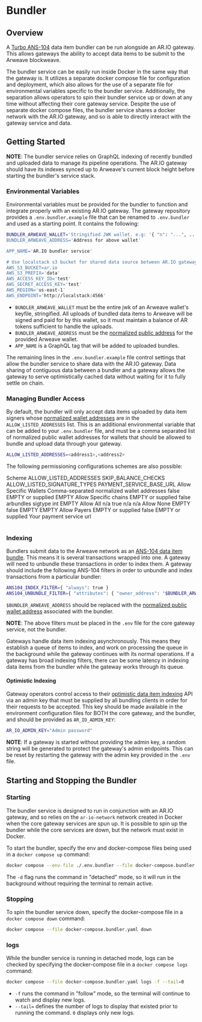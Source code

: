 

# Bundler

## Overview

A [Turbo ANS-104](https://github.com/ardriveapp/turbo-upload-service/) data item bundler can be run alongside an AR.IO gateway. This allows gateways the ability to accept data items to be submit to the Arweave blockweave. 

The bundler service can be easily run inside Docker in the same way that the gateway is. It utilizes a separate docker compose file for configuration and deployment, which also allows for the use of a separate file for environmental variables specific to the bundler service. Additionally, the separation allows operators to spin their bundler service up or down at any time without affecting their core gateway service. Despite the use of separate docker compose files, the bundler service shares a docker network with the AR.IO gateway, and so is able to directly interact with the gateway service and data.

## Getting Started

**NOTE**: The bundler service relies on GraphQL indexing of recently bundled and uploaded data to manage its pipeline operations. The AR.IO gateway should have its indexes synced up to Arweave's current block height before starting the bundler's service stack.

### Environmental Variables

Environmental variables must be provided for the bundler to function and integrate properly with an existing AR.IO gateway. The gateway repository provides a `.env.bundler.example` file that can be renamed to `.env.bundler` and used as a starting point. It contains the following:

```bash
BUNDLER_ARWEAVE_WALLET='Stringified JWK wallet. e.g: '{ "n": "...", ... }'
BUNDLER_ARWEAVE_ADDRESS='Address for above wallet'

APP_NAME='AR.IO bundler service'

# Use localstack s3 bucket for shared data source between AR.IO gateway and bundler
AWS_S3_BUCKET=ar.io
AWS_S3_PREFIX='data'
AWS_ACCESS_KEY_ID='test'
AWS_SECRET_ACCESS_KEY='test'
AWS_REGION='us-east-1'
AWS_ENDPOINT='http://localstack:4566'
```

- `BUNDLER_ARWEAVE_WALLET` must be the entire jwk of an Arweave wallet's keyfile, stringified. All uploads of bundled data items to Arweave will be signed and paid for by this wallet, so it must maintain a balance of AR tokens sufficient to handle the uploads. 
- `BUNDLER_ARWEAVE_ADDRESS` must be the [normalized public address](/glossary#normalized-address) for the provided Arweave wallet.
- `APP_NAME` is a GraphQL tag that will be added to uploaded bundles.

The remaining lines in the `.env.bundler.example` file control settings that allow the bundler service to share data with the AR.IO gateway. Data sharing of contiguous data between a bundler and a gateway allows the gateway to serve optimistically cached data without waiting for it to fully settle on chain.

### Managing Bundler Access

By default, the bundler will only accept data items uploaded by data item signers whose [normalized wallet addresses](/glossary#normalized-address) are in the `ALLOW_LISTED_ADDRESSES` list. This is an additional environmental variable that can be added to your `.env.bundler` file, and must be a comma separated list of normalized public wallet addresses for wallets that should be allowed to bundle and upload data through your gateway.

```bash
ALLOW_LISTED_ADDRESSES=<address1>,<address2>
```

The following permissioning configurations schemes are also possible:

<Table>
  <Table.Head>
    <Table.Row>
      <Table.Header>Scheme</Table.Header>
      <Table.Header>ALLOW_LISTED_ADDRESSES</Table.Header>
      <Table.Header>SKIP_BALANCE_CHECKS</Table.Header>
      <Table.Header>ALLOW_LISTED_SIGNATURE_TYPES</Table.Header>
      <Table.Header>PAYMENT_SERVICE_BASE_URL</Table.Header>
    </Table.Row>
  </Table.Head>
  <Table.Body>
    <Table.Row>
      <Table.Cell className="font-semibold">Allow Specific Wallets</Table.Cell>
      <Table.Cell>Comma-separated normalized wallet addresses</Table.Cell>
      <Table.Cell>false</Table.Cell>
      <Table.Cell>EMPTY or supplied</Table.Cell>
      <Table.Cell>EMPTY</Table.Cell>
    </Table.Row>
    <Table.Row>
      <Table.Cell className="font-semibold">Allow Specific chains</Table.Cell>
      <Table.Cell>EMPTY or supplied</Table.Cell>
      <Table.Cell>false</Table.Cell>
      <Table.Cell>arbundles sigtype int</Table.Cell>
      <Table.Cell>EMPTY</Table.Cell>
    </Table.Row>
    <Table.Row>
      <Table.Cell className="font-semibold">Allow All</Table.Cell>
      <Table.Cell>n/a</Table.Cell>
      <Table.Cell>true</Table.Cell>
      <Table.Cell>n/a</Table.Cell>
      <Table.Cell>n/a</Table.Cell>
    </Table.Row>
    <Table.Row>
      <Table.Cell className="font-semibold">Allow None</Table.Cell>
      <Table.Cell>EMPTY</Table.Cell>
      <Table.Cell>false</Table.Cell>
      <Table.Cell>EMPTY</Table.Cell>
      <Table.Cell>EMPTY</Table.Cell>
    </Table.Row>
    <Table.Row>
      <Table.Cell className="font-semibold">Allow Payers</Table.Cell>
      <Table.Cell>EMPTY or supplied</Table.Cell>
      <Table.Cell>false</Table.Cell>
      <Table.Cell>EMPTY or supplied</Table.Cell>
      <Table.Cell>Your payment service url</Table.Cell>
    </Table.Row>
  </Table.Body>
</Table>

### Indexing

Bundlers submit data to the Arweave network as an [ANS-104 data item bundle](https://github.com/ArweaveTeam/arweave-standards/blob/master/ans/ANS-104.md). This means it is several transactions wrapped into one. A gateway will need to unbundle these transactions in order to index them. A gateway should include the following ANS-104 filters in order to unbundle and index transactions from a particular bundler:

```bash
ANS104_INDEX_FILTER={ "always": true }
ANS104_UNBUNDLE_FILTER={ "attributes": { "owner_address": "$BUNDLER_ARWEAVE_ADDRESS" } }
```

`$BUNDLER_ARWEAVE_ADDRESS` should be replaced with the [normalized public wallet address](/glossary#normalized-address) associated with the bundler.

**NOTE**: The above filters must be placed in the `.env` file for the core gateway service, not the bundler.

Gateways handle data item indexing asynchronously. This means they establish a queue of items to index, and work on processing the queue in the background while the gateway continues with its normal operations. If a gateway has broad indexing filters, there can be some latency in indexing data items from the bundler while the gateway works through its queue.

#### Optimistic Indexing

Gateway operators control access to their [optimistic data item indexing](/glossary#optimistic-indexing) API via an admin key that must be supplied by all bundling clients in order for their requests to be accepted. This key should be made available in the environment configuration files for BOTH the core gateway, and the bundler, and should be provided as `AR_IO_ADMIN_KEY`:

```bash
AR_IO_ADMIN_KEY="Admin password"
```

**NOTE**: If a gateway is started without providing the admin key, a random string will be generated to protect the gateway's admin endpoints. This can be reset by restarting the gateway with the admin key provided in the `.env` file.

## Starting and Stopping the Bundler

### Starting

The bundler service is designed to run in conjunction with an AR.IO gateway, and so relies on the `ar-io-network` network created in Docker when the core gateway services are spun up. It is possible to spin up the bundler while the core services are down, but the network must exist in Docker.

To start the bundler, specify the env and docker-compose files being used in a `docker compose up` command:

```bash
docker compose --env-file ./.env.bundler --file docker-compose.bundler.yaml up -d
```

The `-d` flag runs the command in "detached" mode, so it will run in the background without requiring the terminal to remain active.

### Stopping

To spin the bundler service down, specify the docker-compose file in a `docker compose down` command:

```bash
docker compose --file docker-compose.bundler.yaml down
```
### logs 

While the bundler service is running in detached mode, logs can be checked by specifying the docker-compose file in a `docker compose logs` command:

```bash
docker compose --file docker-compose.bundler.yaml logs -f --tail=0
```

- `-f` runs the command in "follow" mode, so the terminal will continue to watch and display new logs.
- `--tail=` defines the number of logs to display that existed prior to running the command. `0` displays only new logs.